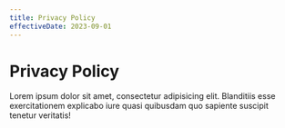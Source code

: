 ```yaml
---
title: Privacy Policy
effectiveDate: 2023-09-01
---
```


# Privacy Policy

Lorem ipsum dolor sit amet, consectetur adipisicing elit. Blanditiis esse exercitationem explicabo iure quasi quibusdam quo sapiente suscipit tenetur veritatis!
